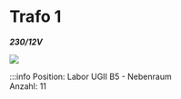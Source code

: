 # Trafo 1
***230/12V***

[![](/image/Labore/B2/Maschinen/trafo_1_24v_16va_min.webp)](/image/Labore/B2/Maschinen/trafo_1_24v_16va.webp)


:::info
Position:   Labor UGII B5 - Nebenraum\
Anzahl:     11